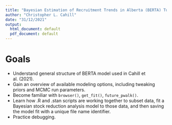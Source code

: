 ---
title: "Bayesian Estimation of Recruitment Trends in Alberta (BERTA) Tutorial"
author: "Christopher L. Cahill"
date: "31/12/2021"
output:
  html_document: default
  pdf_document: default
---
# Goals

- Understand general structure of BERTA model used in Cahill et al. (2021).
- Gain an overview of available modeling options, including tweaking priors and MCMC run parameters.
- Become familiar with `browser()`, `get_fit()`, `future_pwalk()`. 
- Learn how .R and .stan scripts are working together to subset data, fit a Bayesian stock reduction analysis model to those data, and then saving the model fit with a unique file name identifier.
- Practice debugging.
